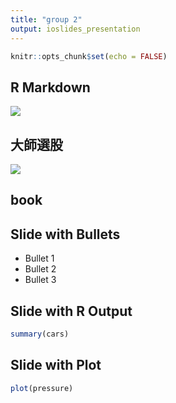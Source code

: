 ```yaml
---
title: "group 2"
output: ioslides_presentation
---
```


```r
knitr::opts_chunk$set(echo = FALSE)
```

## R Markdown

![](https://seanlee128.github.io/stock-filter/intro.png)


## 大師選股

![](https://seanlee128.github.io/stock-filter/master.png)

## book

## Slide with Bullets

- Bullet 1
- Bullet 2
- Bullet 3

## Slide with R Output

```r
summary(cars)
```

## Slide with Plot

```r
plot(pressure)
```

